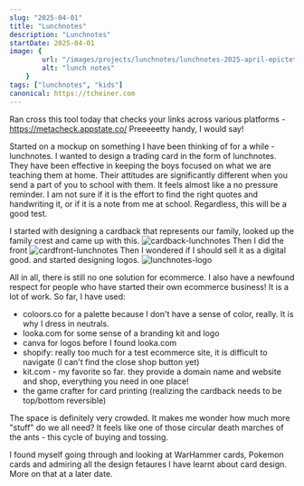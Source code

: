 ```yaml
---
slug: "2025-04-01"
title: "Lunchnotes"
description: "Lunchnotes"
startDate: 2025-04-01
image: {
        url: "/images/projects/lunchnotes/lunchnotes-2025-april-epictetus-completed.png",
        alt: "lunch notes"
    }
tags: ["lunchnotes", "kids"]
canonical: https://tcheiner.com
---
```

Ran cross this tool today that checks your links across various platforms - https://metacheck.appstate.co/
Preeeeetty handy, I would say!

Started on a mockup on something I have been thinking of for a while - lunchnotes.
I wanted to design a trading card in the form of lunchnotes.  They have been effective in keeping the boys focused on
what we are teaching them at home.  Their attitudes are significantly different when you send a part of you to school
with them.  It feels almost like a no pressure reminder.  I am not sure if it is the effort to find the right quotes
and handwriting it, or if it is a note from me at school.  Regardless, this will be a good test.

I started with designing a cardback that represents our family, looked up the family crest and came up with this.
![cardback-lunchnotes](/images/projects/lunchnotes/lunchnotes-cardback-final.png)
Then I did the front
![cardfront-lunchnotes](/images/projects/lunchnotes/lunchnotes-2025-april-epictetus-completed.png)
Then I wondered if I should sell it as a digital good.
and started designing logos.
![lunchnotes-logo](/images/projects/lunchnotes/lunchnotes-logo-yellow.png)

 All in all, there is still no one solution for ecommerce.  I also have a newfound respect for people who have started
their own ecommerce business!  It is a lot of work.
So far, I have used:
- coloors.co for a palette because I don't have a sense of color, really.  It is why I dress in neutrals.
- looka.com for some sense of a branding kit and logo
- canva for logos before I found looka.com
- shopify: really too much for a test ecommerce site, it is difficult to navigate (I can't find the close shop button
yet)
- kit.com - my favorite so far.  they provide a domain name and website and shop, everything you need in one place!
- the game crafter for card printing (realizing the cardback needs to be top/bottom reversible)

The space is definitely very crowded.  It makes me wonder how much more "stuff" do we all need?  It feels like one of
those circular death marches of the ants - this cycle of buying and tossing.

I found myself going through and looking at WarHammer cards, Pokemon cards and admiring all the design fetaures I have
learnt about card design.  More on that at a later date.
